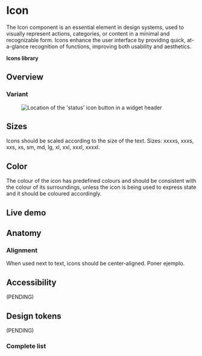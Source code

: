 


<Meta title="Components/Icon" />

# Icon
The Icon component is an essential element in design systems, used to visually represent actions, categories, or content in a minimal and recognizable form. Icons enhance the user interface by providing quick, at-a-glance recognition of functions, improving both usability and aesthetics.

**Icons library**
<Figure>
  <Figma
    aspectRatio="3x4"
    url="https://www.figma.com/file/4f9wa0fKYIwMue6yo6nrJL/GDS---Web-Previews?page-id=20827%3A1873&node-id=20827-2043&node-type=frame&viewport=404%2C596%2C0.25&t=y8wRqACzifKKnpaw-1&scaling=min-zoom&content-scaling=fixed"
  />
</Figure>

## Overview

### Variant

<Figure>
  <img
    alt="Location of the 'status' icon button in a widget header"
    src="img/icon-variants-15x.jpg"
  />
</Figure>

## Sizes

Icons should be scaled according to the size of the text. Sizes: xxxxs, xxxs, xxs, xs, sm, md, lg, xl, xxl, xxxl, xxxxl.

## Color

The colour of the icon has predefined colours and should be consistent with the colour of its surroundings, unless the icon is being used to express state and it should be coloured accordingly.

## Live demo

<LiveDemo
  story={Stories.Example}
  urlHtml="https://devoinc.github.io/genesys-styles"
  urlReact="https://devoinc.github.io/genesys-ui/?path=/docs/components-feedback-icon--docs"
/>

## Anatomy
<Figure>
  <Figma
    aspectRatio="16x9"
    url="https://www.figma.com/file/4f9wa0fKYIwMue6yo6nrJL/GDS---Web-Previews?page-id=20827%3A1873&node-id=21217-13885&node-type=frame&viewport=-810%2C823%2C0.75&t=umpAGmac1XrOaJO5-1&scaling=min-zoom&content-scaling=fixed"
  />
</Figure>



### Alignment
When used next to text, icons should be center-aligned.
Poner ejemplo.

## Accessibility

(PENDING)

## Design tokens

(PENDING)

### Complete list

<DesignTokensList componentName="icon" />

